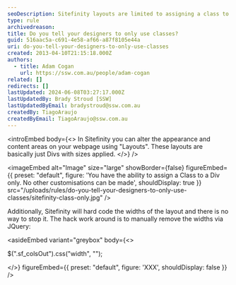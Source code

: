 ```yaml
---
seoDescription: Sitefinity layouts are limited to assigning a class to a div, with widths hardcoded and no customization options.
type: rule
archivedreason:
title: Do you tell your designers to only use classes?
guid: 516aac5a-c691-4e58-af66-a87f8105e44a
uri: do-you-tell-your-designers-to-only-use-classes
created: 2013-04-10T21:15:18.000Z
authors:
  - title: Adam Cogan
    url: https://ssw.com.au/people/adam-cogan
related: []
redirects: []
lastUpdated: 2024-06-08T03:27:17.000Z
lastUpdatedBy: Brady Stroud [SSW]
lastUpdatedByEmail: bradystroud@ssw.com.au
createdBy: TiagoAraujo
createdByEmail: TiagoAraujo@ssw.com.au
---
```


<introEmbed
  body={<>
In Sitefinity you can alter the appearance and content areas on your webpage using "Layouts". These layouts are basically just Divs with sizes applied.
  </>}
/>

<imageEmbed
  alt="Image"
  size="large"
  showBorder={false}
  figureEmbed={{
    preset: "default",
    figure: 'You have the ability to assign a Class to a Div only. No other customisations can be made',
    shouldDisplay: true
  }}
  src="/uploads/rules/do-you-tell-your-designers-to-only-use-classes/sitefinity-class-only.jpg"
/>

Additionally, Sitefinity will hard code the widths of the layout and there is no way to stop it.
The hack work around is to manually remove the widths via JQuery:

<asideEmbed
  variant="greybox"
  body={<>
    
$(".sf_colsOut").css("width", "");

  </>}
  figureEmbed={{
    preset: "default",
    figure: 'XXX',
    shouldDisplay: false
  }}
/>
